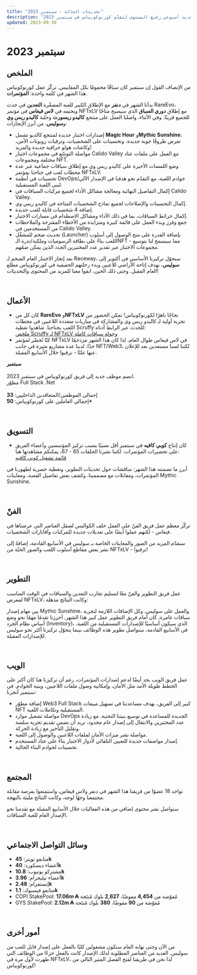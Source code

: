 ```yaml
---
title: "تحديثات الحالة - سبتمبر 2023"
description: "تحديث أسبوعي رفيع المستوى لتقدّم كورنوكوبياس في سبتمبر 2023."
updated: 2023-09-30
---
```


# سبتمبر 2023  

## الملخص  

من الإنصاف القول إن سبتمبر كان سباقًا محمومًا بكل المقاييس. تركّز عمل كورنوكوبياس هذا الشهر في كلمة واحدة: <b>المؤتمرات</b>.  

بدأنا الشهر في **دنفر** مع الإطلاق الكبير للعبة المصغّرة **التعدين** في حدث RareEvo، ونختمه في **لاس فيغاس** في مؤتمر NFTxLV مع إطلاق **دوري السباق** الذي سيصبح متاحًا للجميع قريبًا. وفي الأثناء، واصلنا العمل على منتجع **كاليدو ريسورت** وحلبة **كاليدو ريس وي** و**سوليس**. من أبرز الإنجازات:  

<ul className="styled-list">
  <li>إصدارات اختبار جديدة لمنتجع كالديو تشمل <b>Magic Hour</b> و<b>Mythic Sunshine</b>، تعرض ظروفًا جوية جديدة، وتحسينات على الشخصيات، وترقيات روبوتات الأمن، وكاشات هولو خرافية جديدة والمزيد!</li>
  <li>مواصلة التوسّع في مجموعات اختبار Calido Valley مع العمل على ملفات عتاد مختلفة ومجموعات NFT.</li>
  <li>وضع اللمسات الأخيرة على كاليدو ريس وي مع إطلاق سباقات جماعية عبر عدة محطات لعب في جناحنا بمؤتمر NFTxLV.</li>
  <li>تحسينات في أنظمة DevOps/خوادم اللعبة، مع التقدّم نحو هدفنا في الإصدار الآلي لبنى اللعبة المستقبلية.</li>
  <li>إكمال التفاصيل النهائية ومعالجة مشاكل الأداء لجميع مركبات السباقات في Calido Valley.</li>
  <li>إكمال التحسينات والإصلاحات لجميع نماذج الشخصيات المتاحة في كاليدو ريس وي.</li>
  <li>إضافة 4 شخصيات قابلة للعب جديدة.</li>
  <li>إكمال خرائط السباقات، بما في ذلك الأداء ومشاكل الاصطدام في مسارات الاختبار.</li>
  <li>جمع وفرز وبدء العمل على قائمة كبيرة ومتزايدة من الأخطاء المقترحة والملاحظات من المستخدمين في Calido Valley.</li>
  <li>
    تحديث ضخم للمشغّل (Launcher) بإضافة القدرة على منح الوصول إلى أسلوب اللعب بناءً على بطاقة الرسوميات وملكية/ندرة الـNFT - مما سيسمح لنا بتوسيع مجموعات الاختبار عبر تقدير عدد المختبرين الجدد الذين يمكن ضمّهم.
  </li>
</ul>  

بعد إنجاز الاختبار العام الضخم لـ Raceway، سنحوّل تركيزنا الأساسي في أكتوبر إلى **سوليس**، بهدف إتاحة الأراضي للاعبين وبدء رحلتهم الحقيقية في كورنوكوبياس مطلع العام المقبل. وحتى ذلك الحين، ابقوا معنا للمزيد من المحتوى والتحديثات!  

<br />  

## الأعمال  

<ul className="styled-list">
  <li>
    كان كل من <b>RareEvo</b> و<b>NFTxLV</b> نجاحًا باهرًا لكورنوكوبياس! تمكن الحضور من تجربة أولية لـ كاليدو ريس وي والمشاركة في مباريات متعددة اللاعبين في محطات اللعب بجناحنا. شاهدوا تغطية Scruffy للحدث عبر الرابط أدناه:  
    <br />  
    <a href="https://www.youtube.com/watch?v=uSTIiIImkTI">ملخص Scruffy لـ NFTxLV وجولة سباقات كاملة</a>
  </li>
  <li>
    كنّا نُحضّر لمؤتمر NFTxLV في لاس فيغاس طوال العام، لذا كان هذا الشهر مزدحمًا جدًا. لدينا عدة مشاريع مثيرة في جانب NFT/Web3، لكننا لسنا مستعدين بعد للإعلان عنها علنًا - ترقبوا خلال الأسابيع المقبلة.
  </li>
</ul>  

<div className="note-box">
  <p style={{margin: 0}}>
    <b>سبتمبر</b><br /><br />
    انضم موظف جديد إلى فريق كورنوكوبياس في سبتمبر 2023.<br />  
    مطوّر Full Stack .Net<br /><br />
    إجمالي الموظفين/المتعاقدين الداخليين: <b style={{color:"#f59e0b"}}>33</b><br />
    إجمالي العاملين على كورنوكوبياس: <b style={{color:"#f59e0b"}}>50+​</b>
  </p>
</div>  

<br />  

## التسويق  

<ul className="styled-list">
  <li>
    كان إنتاج <b>كوبي كافيه</b> في سبتمبر أقل نسبيًا بسبب تركيز المؤسسين وأعضاء الفريق على تحضيرات المؤتمرات. لكننا نشرنا الحلقات 65 - 67، يمكنكم مشاهدتها هنا:  
    <br />  
    <a href="https://www.youtube.com/playlist?list=PL_C1s_snklF35ostGz_umFpk6zHPTmNeM" target="_blank" rel="noreferrer">قائمة تشغيل كوبي كافيه</a>
  </li>
</ul>  

<p>
أبرز ما تضمنته هذا الشهر: مناقشات حول تحديثات التطوير، وتغطية حصرية لظهورنا في المؤتمرات، ومقابلات مع مصممينا، وكشف بعض تفاصيل القصة، ومعاينات Mythic Sunshine.
</p>  

<br />  

## الفنّ  

<p>
تركّز معظم عمل فريق الفنّ على العمل خلف الكواليس لصقل العناصر التي عرضناها في فيغاس - لكنهم عملوا أيضًا على تعديلات جديدة للمركبات وأفاتارات الشخصيات.
</p>  

<p>
سنقدّم المزيد من الصور والمعاينات الخاصة بـ سوليس في الأسابيع القادمة، إضافةً إلى نشر بعض مقاطع أسلوب اللعب والصور الحيّة من NFTxLV - ترقبوا!
</p>  

<br />  

## التطوير  

<p>
عمل فريق التطوير والفنّ معًا لتسليم تجارب التعدين والسباقات في الوقت المناسب لمعرض NFTxLV، وكانت النتائج مذهلة:
</p>  

<p>
بين مهام إصدار Mythic Sunshine، والعمل على سوليس، وكل الإضافات اللازمة لتجربة سباقات غامرة، كان أمام فريق التطوير عمل كبير هذا الشهر. أحرزنا تقدمًا مهمًا نحو وضع أساس نظام الجرد (Inventory)، الذي سيكون أساسيًا للإصدارات المستقبلية من اللعبة. في الأسابيع القادمة، سنواصل تطوير هذه الوظائف بينما يتحوّل تركيزنا أكثر نحو سوليس للإصدارات المقبلة.
</p>  

<br />  

## الويب  

<p>
عمل فريق الويب بجد أيضًا لدعم إصدارات المؤتمرات، رغم أن تركيزنا هنا كان أكثر على الخطط طويلة الأمد مثل الأمان، وإمكانية وصول ملفات اللاعبين، وبنية الخوادم. في سبتمبر أنجزنا:
</p>  

<ul className="styled-list">
  <li>إضافة مطوّر Web3 Full Stack كبير إلى الفريق، بهدف مساعدتنا في تسهيل مبيعات NFT المستقبلية وتكاملات اللعبة.</li>
  <li>مواصلة تشغيل موارد DevOps الجديدة للمساعدة في توسيع بنيتنا التحتية. مع زيادة عدد المختبرين والانتقال إلى إصدار عام محدود، نريد أن نضمن تقديم تجربة سلسة وتقليل التأخير مع زيادة الحركة.</li>
  <li>مواصلة نشر ميزات الأمان لملفات اللاعبين والوصول إلى اللعبة.</li>
  <li>إصدار مواصفات جديدة للتعيين التلقائي لأدوار الاختبار بناءً على عتاد المستخدم.</li>
  <li>تحسينات لخوادم البناء الحالية.</li>
</ul>  

<br />  

## المجتمع  

<p>
تواجد 18 عضوًا من فريقنا هذا الشهر في دنفر ولاس فيغاس، واستمتعوا بفرصة مقابلة مجتمعنا وجهًا لوجه، وكانت النتائج مليئة بالبهجة.
</p>  

<p>
سنواصل نشر محتوى إضافي من هذه الفعاليات خلال الأسابيع المقبلة مع تقدمنا نحو الإصدار العام للعبة السباقات.
</p>  

<br />  

## وسائل التواصل الاجتماعي  

<ul className="styled-list">
  <li>متابعو تويتر: <b>45k</b></li>
  <li>أعضاء ديسكورد: <b>40k</b></li>
  <li>مشتركو يوتيوب: <b>10.8k</b></li>
  <li>أعضاء تيليجرام: <b>3.96k</b></li>
  <li>إنستغرام: <b>2.48k</b></li>
  <li>متابعو فيسبوك: <b>1.1k</b></li>
  <li>COPI StakePool: <b>17.06m ₳</b> مُفوّضة من <b>4,454</b> مفوضًا، <b>2,627</b> بلوك مُنتَجة</li>
  <li>GYS StakePool: <b>2.12m ₳</b> مُفوّضة من <b>90</b> مفوضًا، <b>380</b> بلوك مُنتَجة</li>
</ul>  

<br />  

## أمور أخرى  

<p>
من الآن وحتى نهاية العام سنكون مشغولين كليًا بالعمل على إصدار قابل للعب من سوليس. العديد من العناصر المطلوبة لذلك الإصدار كانت بالفعل جزءًا من الوظائف التي ظهرت لأول مرة في NFTxLV، لذا نحن في طريقنا لفتح الفصل المثير التالي من كورنوكوبياس!
</p>
